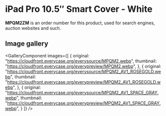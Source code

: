 
# iPad Pro 10.5″ Smart Cover - White

<Callout type='info' emoji='👉🏻'>**MPQM2ZM** is an order number for this product, used for search engines, auction websites and such.</Callout>

## Image gallery

<GalleryComponent
    images={[
      {
        original: "https://cloudfront.everycase.org/everysource/MPQM2.webp",
        thumbnail: "https://cloudfront.everycase.org/everypreview/MPQM2.webp",
      },
      {
        original: "https://cloudfront.everycase.org/everysource/MPQM2_AV1_ROSEGOLD.webp",
        thumbnail: "https://cloudfront.everycase.org/everypreview/MPQM2_AV1_ROSEGOLD.webp",
      },
      {
        original: "https://cloudfront.everycase.org/everysource/MPQM2_AV1_SPACE_GRAY.webp",
        thumbnail: "https://cloudfront.everycase.org/everypreview/MPQM2_AV1_SPACE_GRAY.webp",
      }
    ]}
  />
